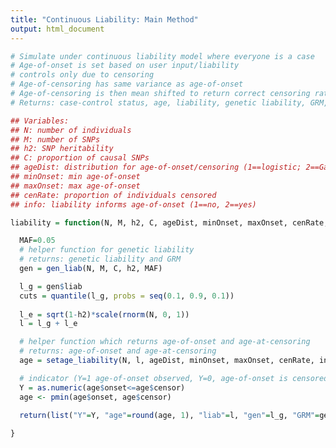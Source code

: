 ```yaml
---
title: "Continuous Liability: Main Method"
output: html_document
---
```


```r

# Simulate under continuous liability model where everyone is a case
# Age-of-onset is set based on user input/liability
# controls only due to censoring
# Age-of-censoring has same variance as age-of-onset
# Age-of-censoring is then mean shifted to return correct censoring rate
# Returns: case-control status, age, liability, genetic liability, GRM,  genetic liability deciles

## Variables:
## N: number of individuals
## M: number of SNPs
## h2: SNP heritability
## C: proportion of causal SNPs
## ageDist: distribution for age-of-onset/censoring (1==logistic; 2==Gaussian)
## minOnset: min age-of-onset
## maxOnset: max age-of-onset
## cenRate: proportion of individuals censored
## info: liability informs age-of-onset (1==no, 2==yes)

liability = function(N, M, h2, C, ageDist, minOnset, maxOnset, cenRate, info){

  MAF=0.05
  # helper function for genetic liability
  # returns: genetic liability and GRM
  gen = gen_liab(N, M, C, h2, MAF)

  l_g = gen$liab
  cuts = quantile(l_g, probs = seq(0.1, 0.9, 0.1))
  
  l_e = sqrt(1-h2)*scale(rnorm(N, 0, 1))
  l = l_g + l_e

  # helper function which returns age-of-onset and age-at-censoring
  # returns: age-of-onset and age-at-censoring
  age = setage_liability(N, l, ageDist, minOnset, maxOnset, cenRate, info)

  # indicator (Y=1 age-of-onset observed, Y=0, age-of-onset is censored)
  Y = as.numeric(age$onset<=age$censor)
  age <- pmin(age$onset, age$censor)

  return(list("Y"=Y, "age"=round(age, 1), "liab"=l, "gen"=l_g, "GRM"=gen$GRM, "cuts" = cuts))
  
}
```
